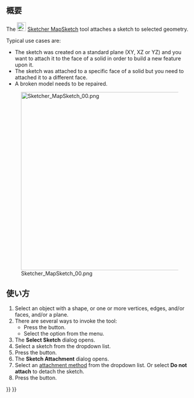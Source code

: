 <languages/>

{{Docnav/ja
|[[Sketcher_Dialog/ja|ダイアログ]]
|[[Sketcher_ReorientSketch/ja|スケッチの方向を変更]]
|[[Sketcher_Workbench/ja|スケッチッチャーワークベンチ]]
|IconL=
|IconR=Sketcher_ReorientSketch.svg
|IconC=Workbench_Sketcher.svg
}}

{{GuiCommand/ja
|Name=Sketcher MapSketch
|Name/ja=スケッチャー・スケッチをアタッチ
|MenuLocation=スケッチ → スケッチをアタッチ...
|Workbenches=[[Sketcher_Workbench/ja|スケッチャー]]、[[PartDesign_Workbench/ja|バートデザイン]]
|SeeAlso=[[Sketcher_ReorientSketch/ja|スケッチャー・スケッチの方向を変更]]、[[Sketcher_NewSketch/ja|スケッチャー・スケッチを作成]]
}}

<span id="Description"></span>
== 概要 ==

The [[Image:Sketcher_MapSketch.svg|24px]] [[Sketcher_MapSketch|Sketcher MapSketch]] tool attaches a sketch to selected geometry.

Typical use cases are:
* The sketch was created on a standard plane (XY, XZ or YZ) and you want to attach it to the face of a solid in order to build a new feature upon it.
* The sketch was attached to a specific face of a solid but you need to attached it to a different face.
* A broken model needs to be repaired.

[[File:Sketcher_MapSketch_00.png|480px|none]]

<span id="Usage"></span>
== 使い方 == 

# Select an object with a shape, or one or more vertices, edges, and/or faces, and/or a plane.
# There are several ways to invoke the tool:
#* Press the {{Button|[[Image:Sketcher_MapSketch.svg|16px]] [[Sketcher_MapSketch|Attach Sketch]]}} button.
#* Select the {{MenuCommand|Sketch → [[Image:Sketcher_MapSketch.svg|16px]] Attach Sketch}} option from the menu.
# The '''Select Sketch''' dialog opens.
# Select a sketch from the dropdown list.
# Press the {{Button|OK}} button.
# The '''Sketch Attachment''' dialog opens.
# Select an [[Part_EditAttachment#Attachment_modes|attachment method]] from the dropdown list. Or select '''Do not attach''' to detach the sketch.
# Press the {{Button|OK}} button.


{{Docnav/ja
|[[Sketcher_Dialog/ja|ダイアログ]]
|[[Sketcher_ReorientSketch/ja|スケッチの方向を変更]]
|[[Sketcher_Workbench/ja|スケッチッチャーワークベンチ]]
|IconL=
|IconR=Sketcher_ReorientSketch.svg
|IconC=Workbench_Sketcher.svg
}}

{{Sketcher_Tools_navi{{#translation:}}}}
{{Userdocnavi{{#translation:}}}}